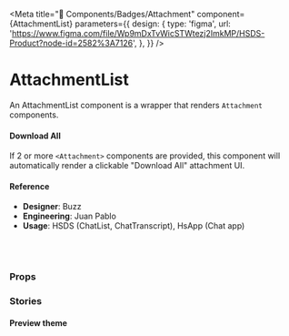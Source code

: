 
<Meta
  title="🧬 Components/Badges/Attachment"
  component={AttachmentList}
  parameters={{
    design: {
      type: 'figma',
      url:
        'https://www.figma.com/file/Wp9mDxTvWicSTWtezj2ImkMP/HSDS-Product?node-id=2582%3A7126',
    },
  }}
/>

# AttachmentList

An AttachmentList component is a wrapper that renders `Attachment` components.

#### Download All

If 2 or more `<Attachment>` components are provided, this component will automatically render a clickable "Download All" attachment UI.

<Canvas>
  <Story name="AttachmentList">
    <AttachmentList onDownloadAllClick={action('Download all')}>
      <Attachment name="parrot.png" size="5KB" onClick={action('on-click')} />
      <Attachment name="parrot2.png" size="5KB" onClick={action('on-click')} />
      <Attachment
        name="parrot3-with-a-really-long-name.png"
        size="5KB"
        onClick={action('on-click')}
      />
    </AttachmentList>
  </Story>
</Canvas>

#### Reference

- **Designer**: Buzz
- **Engineering**: Juan Pablo
- **Usage**: HSDS (ChatList, ChatTranscript), HsApp (Chat app)

<br />
<br />

### Props

<ArgsTable of={AttachmentList} />

### Stories

#### Preview theme

<Canvas>
  <Story name="AttachmentList with preview">
    <Attachment.Provider theme="preview">
      <AttachmentList>
        <Attachment
          imageUrl="https://img.buzzfeed.com/buzzfeed-static/static/2014-12/5/11/enhanced/webdr06/longform-original-7538-1417798667-22.jpg?downsize=715:*&output-format=auto&output-quality=auto"
          state="error"
        />
        <Attachment imageUrl="http://matthewjamestaylor.com/img/illustrations/large/how-to-convert-a-liquid-layout-to-fixed-width.jpg" />
        <Attachment name="attachment-coming-soon.md" />
        <Attachment name="attachment-coming-soon.md" />
      </AttachmentList>
    </Attachment.Provider>
  </Story>
</Canvas>
